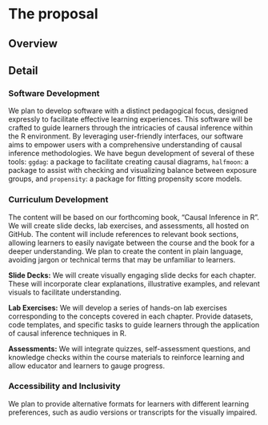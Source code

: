 # The proposal
<!--
This is where the proposal should be outlined. 
-->

## Overview
<!--
At a high-level address what your proposal is and how it will address the problem identified. Highlight any benefits to the R Community that follow from solving the problem. This should be your most compelling section.
-->

## Detail

### Software Development

We plan to develop software with a distinct pedagogical focus, designed expressly to facilitate effective learning experiences. This software will be crafted to guide learners through the intricacies of causal inference within the R environment. By leveraging user-friendly interfaces, our software aims to empower users with a comprehensive understanding of causal inference methodologies. We have begun development of several of these tools: `ggdag`: a package to facilitate creating causal diagrams, `halfmoon`: a package to assist with checking and visualizing balance between exposure groups, and `propensity`: a package for fitting propensity score models.

### Curriculum Development

The content will be based on our forthcoming book, "Causal Inference in R". We will create slide decks, lab exercises, and assessments, all hosted on GitHub. The content will include references to relevant book sections, allowing learners to easily navigate between the course and the book for a deeper understanding. We plan to create the content in plain language, avoiding jargon or technical terms that may be unfamiliar to learners.

**Slide Decks:** We will create visually engaging slide decks for each chapter. These will incorporate clear explanations, illustrative examples, and relevant visuals to facilitate understanding. 

**Lab Exercises:** We will develop a series of hands-on lab exercises corresponding to the concepts covered in each chapter. Provide datasets, code templates, and specific tasks to guide learners through the application of causal inference techniques in R.

**Assessments:** We will integrate quizzes, self-assessment questions, and knowledge checks within the course materials to reinforce learning and allow educator and learners to gauge progress.

### Accessibility and Inclusivity

We plan to provide alternative formats for learners with different learning preferences, such as audio versions or transcripts for the visually impaired.



<!--
Go into more detail about the specifics of the project and it delivers against the problem.

Depending on project type the detail section should include:

 - [ ] Minimum Viable Product
 - [ ] Architecture
 - [ ] Assumptions
-->
